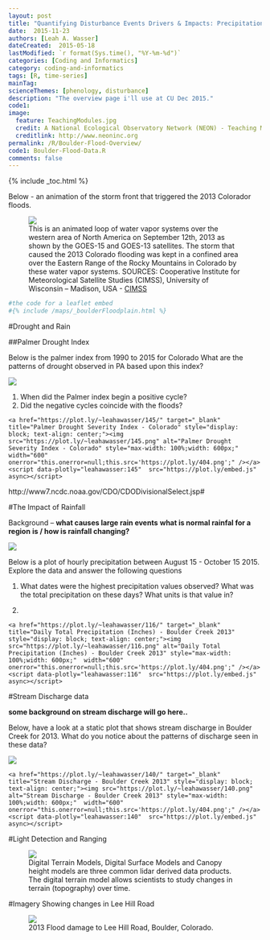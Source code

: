 ```yaml
---
layout: post
title: "Quantifying Disturbance Events Drivers & Impacts: Precipitation & Discharge"
date:  2015-11-23
authors: [Leah A. Wasser]
dateCreated:  2015-05-18
lastModified: `r format(Sys.time(), "%Y-%m-%d")`
categories: [Coding and Informatics]
category: coding-and-informatics
tags: [R, time-series]
mainTag:
scienceThemes: [phenology, disturbance]
description: "The overview page i'll use at CU Dec 2015."
code1:
image:
  feature: TeachingModules.jpg
  credit: A National Ecological Observatory Network (NEON) - Teaching Module
  creditlink: http://www.neoninc.org
permalink: /R/Boulder-Flood-Overview/
code1: Boulder-Flood-Data.R
comments: false
---
```


{% include _toc.html %}

Below - an animation of the storm front that triggered the 2013 Colorador floods.

<figure>
<a href="https://en.wikipedia.org/wiki/2013_Colorado_floods#/media/File:North_American_Water_Vapor_Systems.gif">
    <img src="https://upload.wikimedia.org/wikipedia/commons/9/97/North_American_Water_Vapor_Systems.gif"></a>
    <figcaption>This is an animated loop of water vapor systems over the western 
    area of North America on September 12th, 2013 as shown by the GOES-15 and 
    GOES-13 satellites. The storm that caused the 2013 Colorado flooding was 
    kept in a confined area over the Eastern Range of the Rocky Mountains in 
    Colorado by these water vapor systems. SOURCES: Cooperative Institute for
    Meteorological Satellite Studies (CIMSS), University of Wisconsin – Madison,
    USA -
    [CIMSS](http://cimss.ssec.wisc.edu/goes/blog/archives/13876)</figcaption>

</figure>


```r
#the code for a leaflet embed
#{% include /maps/_boulderFloodplain.html %}

```



#Drought and Rain

##Palmer Drought Index

Below is the palmer index from 1990 to 2015 for Colorado
What are the patterns of drought observed in PA based upon this index?

![]({{ site.baseurl }}/images/rfigs/2015-12-03-Boulder-Flood-Time-Series/drought-data-1.png)


1. When did the Palmer index begin a positive cycle? 
2. Did the negative cycles coincide with the floods?


<div>
    <a href="https://plot.ly/~leahawasser/145/" target="_blank" title="Palmer Drought Severity Index - Colorado" style="display: block; text-align: center;"><img src="https://plot.ly/~leahawasser/145.png" alt="Palmer Drought Severity Index - Colorado" style="max-width: 100%;width: 600px;"  width="600" onerror="this.onerror=null;this.src='https://plot.ly/404.png';" /></a>
    <script data-plotly="leahawasser:145"  src="https://plot.ly/embed.js" async></script>
</div>


http://www7.ncdc.noaa.gov/CDO/CDODivisionalSelect.jsp#

#The Impact of Rainfall

Background -- 
**what causes large rain events**
**what is normal rainfal for a region**
**is / how is rainfall changing?**


![ ]({{ site.baseurl }}/images/rfigs/2015-12-03-Boulder-Flood-Time-Series/import-precip-1.png) 

Below is a plot of hourly precipitation between August 15 - October 15 2015. Explore
the data and answer the following questions

1. What dates were the highest precipitation values observed? What was the total 
precipitation on these days? What units is that value in?

2. 


<div>
    <a href="https://plot.ly/~leahawasser/116/" target="_blank" title="Daily Total Precipitation (Inches) - Boulder Creek 2013" style="display: block; text-align: center;"><img src="https://plot.ly/~leahawasser/116.png" alt="Daily Total Precipitation (Inches) - Boulder Creek 2013" style="max-width: 100%;width: 600px;"  width="600" onerror="this.onerror=null;this.src='https://plot.ly/404.png';" /></a>
    <script data-plotly="leahawasser:116"  src="https://plot.ly/embed.js" async></script>
</div>



#Stream Discharge data

**some background on stream discharge will go here..**

Below, have a look at a static plot that shows stream discharge in Boulder Creek
for 2013. What do you notice about the patterns of discharge seen in these data?

![ ]({{ site.baseurl }}/images/rfigs/2015-12-03-Boulder-Flood-Time-Series/plot-flood-data-1.png) 

<div>
    <a href="https://plot.ly/~leahawasser/140/" target="_blank" title="Stream Discharge - Boulder Creek 2013" style="display: block; text-align: center;"><img src="https://plot.ly/~leahawasser/140.png" alt="Stream Discharge - Boulder Creek 2013" style="max-width: 100%;width: 600px;"  width="600" onerror="this.onerror=null;this.src='https://plot.ly/404.png';" /></a>
    <script data-plotly="leahawasser:140"  src="https://plot.ly/embed.js" async></script>
</div>

#Light Detection and Ranging

<figure>

<img src="http://data-lessons.github.io/NEON-R-Spatial-Raster/images/raster_timeseries/lidarTree-height.png">
<figcaption>Digital Terrain Models, Digital Surface Models and Canopy height
models are three common lidar derived data products. The digital terrain model
allows scientists to study changes in terrain (topography) over time.
</figcaption>
</figure>

#Imagery Showing changes in Lee Hill Road

<figure>

<img src="http://neonhighered.org/websiteGraphics/2013-Boulder-flood-data.gif
">
<figcaption>2013 Flood damage to Lee Hill Road, Boulder, Colorado.
</figcaption>
</figure>



